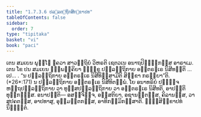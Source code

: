 ```yaml
---
title: "1.7.3.6 ປລ຺ລຕ຺ຖິກສິກ຺ຂາປທ"
tableOfContents: false
sidebar:
  order: 7
type: "tipitaka"
basket: "vi"
book: "paci"
---
```



<DynamicBreadcrumb />

<Division number="601" book="paci">

<Paragraph number="1810" book="paci">
ເຕນ ສມເຍນ ພຸທ຺ໂຘ ຠຄວາ ສາວຕ຺ຖິຍໍ ວິຫຣຕິ ເຊຕວເນ ອນາຖປິຓ຺ຑິກສ຺ສ ອາຣາເມ. ເຕນ ໂຂ ປນ ສມເຍນ ຉພ຺ພຄ຺ຄິຍາ ຠິກ຺ຂູ ປລ຺ລຕ຺ຖິກາຍ ອນ຺ຕຣຆເຣ ນິສີທນ຺ຕິ …ເປ… .
</Paragraph>

<Paragraph number="1811" book="paci">
<Emphasis>“ນ ປລ຺ລຕ຺ຖິກາຍ ອນ຺ຕຣຆເຣ ນິສີທິສ຺ສາມີຕິ ສິກ຺ຂາ ກຣຓີຍາ”</Emphasis>ຕິ. (*26*:<Emphasis>171</Emphasis>)
</Paragraph>

<Paragraph number="1812" book="paci">
ນ ປລ຺ລຕ຺ຖິກາຍ ອນ຺ຕຣຆເຣ ນິສີທິຕພ຺ພໍ. ໂຍ ອນາທຣິຍໍ ປຏິຈ຺ຈ ຫຕ຺ຖປລ຺ລຕ຺ຖິກາຍ ວາ ທຸສ຺ສປລ຺ລຕ຺ຖິກາຍ ວາ ອນ຺ຕຣຆເຣ ນິສີທຕິ, ອາປຕ຺ຕິ ທຸກ຺ກຏສ຺ສ.
</Paragraph>

<Paragraph number="1813" book="paci">
ອນາປຕ຺ຕິ— ອສຎ຺ຈິຈ຺ຈ, ອສ຺ສຕິຍາ, ອຊານນ຺ຕສ຺ສ, ຄິລານສ຺ສ, ວາສູປຄຕສ຺ສ, ອາປທາສຸ, ອຸມ຺ມຕ຺ຕກສ຺ສ, ອາທິກມ຺ມິກສ຺ສາຕິ.

</Paragraph>
</Division>

<Paragraph number="1814" type="center" book="paci">
ຉຏ຺ຐສິກ຺ຂາປທໍ ນິຏ຺ຐິຕໍ.
</Paragraph>